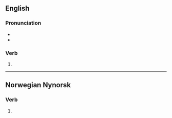 ==English==

===Pronunciation===
* {{IPA|/bɪˈhɛld/|lang=en}}
* {{rhymes|ɛld|lang=en}}

===Verb===
{{head|en|verb form}}

# {{en-past of|behold}}

----

==Norwegian Nynorsk==

===Verb===
{{head|nn|verb form}}

# {{nn-verb-form of|present tense|behald}}